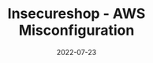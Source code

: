 ---
title: Insecureshop - AWS Misconfiguration
date: '2022-07-23'
tags: ['android','appsec','insecureshop']
draft: true
summary: AWS Cognito Misconfiguration
images: []
layout: PostLayout
canonicalUrl:
---